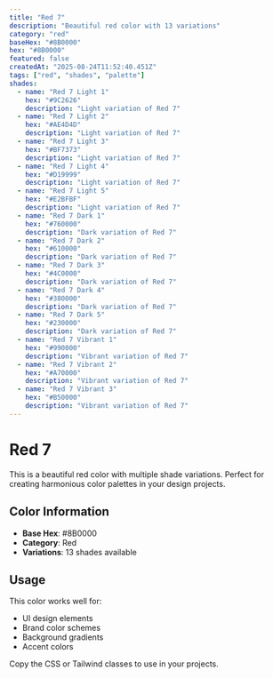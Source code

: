 ```yaml
---
title: "Red 7"
description: "Beautiful red color with 13 variations"
category: "red"
baseHex: "#8B0000"
hex: "#8B0000"
featured: false
createdAt: "2025-08-24T11:52:40.451Z"
tags: ["red", "shades", "palette"]
shades:
  - name: "Red 7 Light 1"
    hex: "#9C2626"
    description: "Light variation of Red 7"
  - name: "Red 7 Light 2"
    hex: "#AE4D4D"
    description: "Light variation of Red 7"
  - name: "Red 7 Light 3"
    hex: "#BF7373"
    description: "Light variation of Red 7"
  - name: "Red 7 Light 4"
    hex: "#D19999"
    description: "Light variation of Red 7"
  - name: "Red 7 Light 5"
    hex: "#E2BFBF"
    description: "Light variation of Red 7"
  - name: "Red 7 Dark 1"
    hex: "#760000"
    description: "Dark variation of Red 7"
  - name: "Red 7 Dark 2"
    hex: "#610000"
    description: "Dark variation of Red 7"
  - name: "Red 7 Dark 3"
    hex: "#4C0000"
    description: "Dark variation of Red 7"
  - name: "Red 7 Dark 4"
    hex: "#380000"
    description: "Dark variation of Red 7"
  - name: "Red 7 Dark 5"
    hex: "#230000"
    description: "Dark variation of Red 7"
  - name: "Red 7 Vibrant 1"
    hex: "#990000"
    description: "Vibrant variation of Red 7"
  - name: "Red 7 Vibrant 2"
    hex: "#A70000"
    description: "Vibrant variation of Red 7"
  - name: "Red 7 Vibrant 3"
    hex: "#B50000"
    description: "Vibrant variation of Red 7"
---
```


# Red 7

This is a beautiful red color with multiple shade variations. Perfect for creating harmonious color palettes in your design projects.

## Color Information

- **Base Hex**: #8B0000
- **Category**: Red
- **Variations**: 13 shades available

## Usage

This color works well for:
- UI design elements
- Brand color schemes  
- Background gradients
- Accent colors

Copy the CSS or Tailwind classes to use in your projects.
